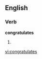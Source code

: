 
==English==

===Verb===
'''congratulates'''

# {{third-person singular of|[[congratulate]]}}

[[vi:congratulates]]